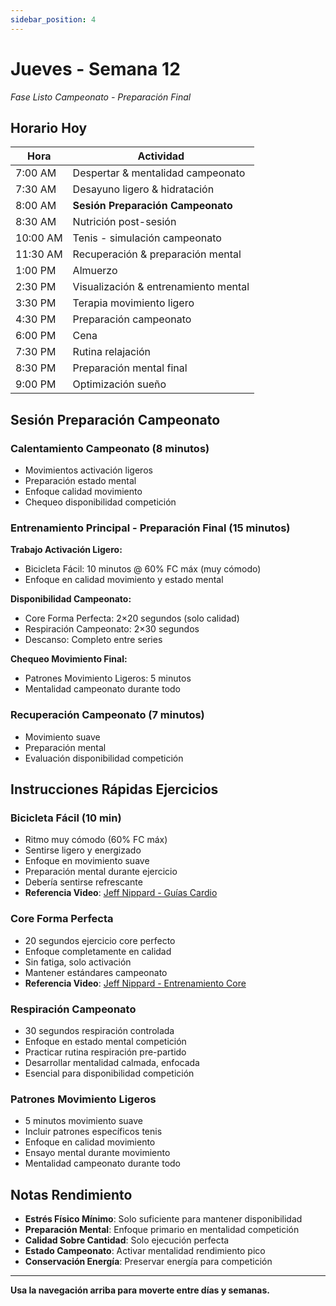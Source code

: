 ```yaml
---
sidebar_position: 4
---
```



<WorkoutNav weekNumber={12} />

# Jueves - Semana 12

_Fase Listo Campeonato - Preparación Final_

## Horario Hoy

| Hora | Actividad |
|------|-----------|
| 7:00 AM | Despertar & mentalidad campeonato |
| 7:30 AM | Desayuno ligero & hidratación |
| 8:00 AM | **Sesión Preparación Campeonato** |
| 8:30 AM | Nutrición post-sesión |
| 10:00 AM | Tenis - simulación campeonato |
| 11:30 AM | Recuperación & preparación mental |
| 1:00 PM | Almuerzo |
| 2:30 PM | Visualización & entrenamiento mental |
| 3:30 PM | Terapia movimiento ligero |
| 4:30 PM | Preparación campeonato |
| 6:00 PM | Cena |
| 7:30 PM | Rutina relajación |
| 8:30 PM | Preparación mental final |
| 9:00 PM | Optimización sueño |

## Sesión Preparación Campeonato

### Calentamiento Campeonato (8 minutos)
- Movimientos activación ligeros
- Preparación estado mental
- Enfoque calidad movimiento
- Chequeo disponibilidad competición

### Entrenamiento Principal - Preparación Final (15 minutos)

**Trabajo Activación Ligero:**
- Bicicleta Fácil: 10 minutos @ 60% FC máx (muy cómodo)
- Enfoque en calidad movimiento y estado mental

**Disponibilidad Campeonato:**
- Core Forma Perfecta: 2×20 segundos (solo calidad)
- Respiración Campeonato: 2×30 segundos
- Descanso: Completo entre series

**Chequeo Movimiento Final:**
- Patrones Movimiento Ligeros: 5 minutos
- Mentalidad campeonato durante todo

### Recuperación Campeonato (7 minutos)
- Movimiento suave
- Preparación mental
- Evaluación disponibilidad competición

## Instrucciones Rápidas Ejercicios

### Bicicleta Fácil (10 min)
- Ritmo muy cómodo (60% FC máx)
- Sentirse ligero y energizado
- Enfoque en movimiento suave
- Preparación mental durante ejercicio
- Debería sentirse refrescante
- **Referencia Video**: [Jeff Nippard - Guías Cardio](https://www.youtube.com/watch?v=Kl0ht3ow8TQ)

### Core Forma Perfecta
- 20 segundos ejercicio core perfecto
- Enfoque completamente en calidad
- Sin fatiga, solo activación
- Mantener estándares campeonato
- **Referencia Video**: [Jeff Nippard - Entrenamiento Core](https://www.youtube.com/watch?v=_xdOuqokcm4)

### Respiración Campeonato
- 30 segundos respiración controlada
- Enfoque en estado mental competición
- Practicar rutina respiración pre-partido
- Desarrollar mentalidad calmada, enfocada
- Esencial para disponibilidad competición

### Patrones Movimiento Ligeros
- 5 minutos movimiento suave
- Incluir patrones específicos tenis
- Enfoque en calidad movimiento
- Ensayo mental durante movimiento
- Mentalidad campeonato durante todo

## Notas Rendimiento
- **Estrés Físico Mínimo**: Solo suficiente para mantener disponibilidad
- **Preparación Mental**: Enfoque primario en mentalidad competición
- **Calidad Sobre Cantidad**: Solo ejecución perfecta
- **Estado Campeonato**: Activar mentalidad rendimiento pico
- **Conservación Energía**: Preservar energía para competición

---

**Usa la navegación arriba para moverte entre días y semanas.**